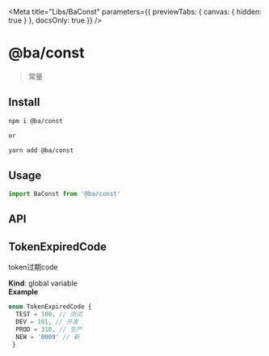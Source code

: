 
<Meta
  title="Libs/BaConst"
  parameters={{ previewTabs: { canvas: { hidden: true } }, docsOnly: true }}
/>

# @ba/const

> 常量

## Install

```bash
npm i @ba/const

or

yarn add @ba/const
```

## Usage

```js
import BaConst from '@ba/const'
```

## API

<!-- jsdoc2mdContentTag -->

<a name="TokenExpiredCode"></a>

## TokenExpiredCode

<p>token过期code</p>

**Kind**: global variable  
**Example**

```js
enum TokenExpiredCode {
  TEST = 100, // 测试
  DEV = 101, // 开发
  PROD = 310, // 生产
  NEW = '0009' // 新
 }
```

<!-- jsdoc2mdContentTagEnd -->
